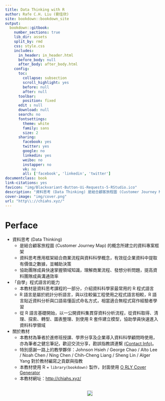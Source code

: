 ```yaml
--- 
title: Data Thinking with R
author: Rafe C.H. Liu (劉佳欣)
site: bookdown::bookdown_site
output:
  bookdown::gitbook:
    number_sections: true
    lib_dir: assets
    split_by: rmd
    css: style.css
    includes:
      in_header: in_header.html
      before_body: null
      after_body: after_body.html
    config:
      toc:
        collapse: subsection
        scroll_highlight: yes
        before: null
        after: null
      toolbar:
        position: fixed
      edit : null
      download: null
      search: no
      fontsettings:
        theme: white
        family: sans
        size: 2
      sharing:
        facebook: yes
        twitter: yes
        google: no
        linkedin: yes
        weibo: no
        instapper: no
        vk: no
        all: ['facebook', 'linkedin', 'twitter']
documentclass: book
link-citations: yes
favicon: "img/Blackvariant-Button-Ui-Requests-5-RStudio.ico"
description: "資料思考 (Data Thinking) 是結合顧客旅程圖 (Customer Journey Map) 的概念所建立的資料專案框架，本教材是資料思考課程的一部分，介紹資料科學家最常用的 R 程式語言。"
cover-image: "img/cover.png"
url: "http\\://chiahs.xyz/"
---
```


# Perface{-}

- 資料思考 (Data Thinking) 
    - 是結合顧客旅程圖 (Customer Journey Map) 的概念所建立的資料專案框架
    - 資料思考應用框架結合商業流程與資料科學概念，有效從企業資料中提取有價值之數據，並輔助決策
    - 協助團隊成員快速掌握領域知識，理解商業流程、發想分析問題，提高資料團隊成員溝通效率
- 「自學」程式語言的能力
    - 本教材是資料思考課程的一部分，介紹資料科學家最常用的 R 程式語言
    - R 語言是屬於統計分析語言，與以往較偏工程使用之程式語言相較，R 語言貼近資料分析與口語易懂函式命名方式，相當適合無程式寫作經驗者學習
    - 從 R 語言基礎開始，以一公開資料集貫穿資料分析流程，從資料取得、清理、探索、轉型、圖表整理、到使用 R 套件建立模型，協助學員快速進入資料科學領域
- 關於教材
    - 本教材為筆者於進修班授課、學界分享及企業導入資料科學顧問時使用，亦為筆者之健忘筆記，歡迎交流分享，勘誤指教請連繫 <a href="mailto:snexuz@gmail.com?subject=關於R教材">(Contact Info)</a>。
    - 特別感謝一路上的教學夥伴：Johnson Hsieh / George Chao / Alto Lee / Noah Chen / Ning Chen / Chih-Cheng Liang /
Sheng Lin / Alger Yang 對於教材編寫之貢獻與指教
    - 本教材使用 R + `library(bookdown)` 製作，封面使用 [O RLY Cover Generator](https://dev.to/rly)
    - 本教材網址：[http://chiahs.xyz/](http://chiahs.xyz/)
<p style="text-align: center; margin-top: 30px;">
  <a href="mailto:snexuz@gmail.com?subject=關於R教材"><img src="img/cover.png" style="border: 1px solid #ccc;"></a>
</p>